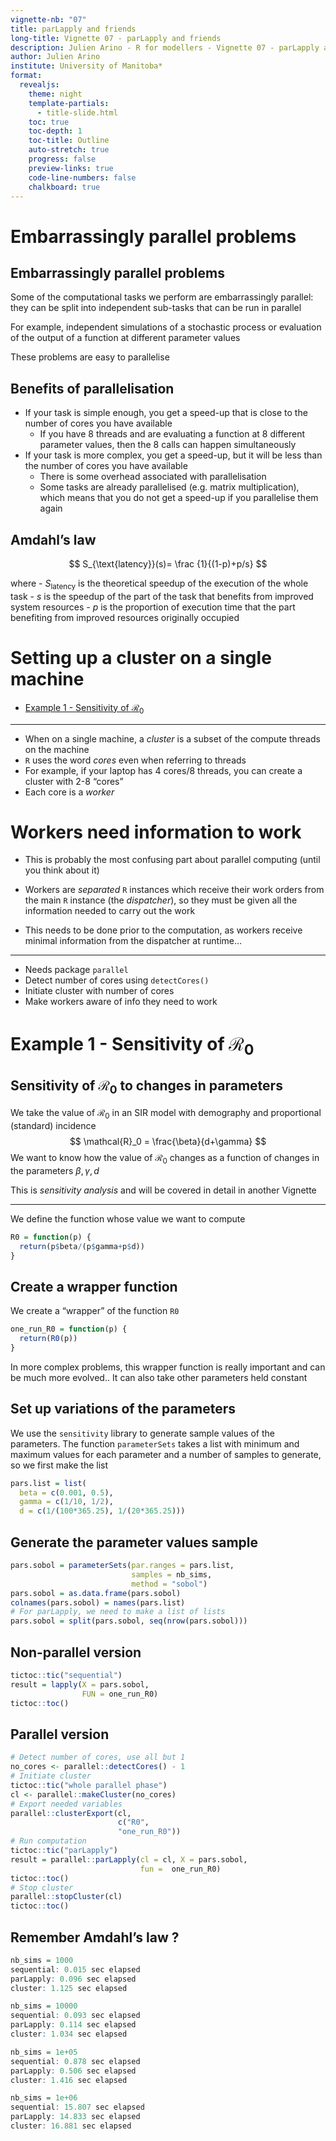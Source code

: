 ---
vignette-nb: "07"
title: parLapply and friends
long-title: Vignette 07 - parLapply and friends
description: Julien Arino - R for modellers - Vignette 07 - parLapply and friends
author: Julien Arino
institute: University of Manitoba*
format: 
  revealjs:
    theme: night    
    template-partials:
      - title-slide.html
    toc: true
    toc-depth: 1
    toc-title: Outline
    auto-stretch: true
    progress: false
    preview-links: true
    code-line-numbers: false
    chalkboard: true
---

# Embarrassingly parallel problems

## Embarrassingly parallel problems

Some of the computational tasks we perform are embarrassingly parallel: they can be split into independent sub-tasks that can be run in parallel

For example, independent simulations of a stochastic process or evaluation of the output of a function at different parameter values

These problems are easy to parallelise

## Benefits of parallelisation 

- If your task is simple enough, you get a speed-up that is close to the number of cores you have available
  - If you have 8 threads and are evaluating a function at 8 different parameter values, then the 8 calls can happen simultaneously
- If your task is more complex, you get a speed-up, but it will be less than the number of cores you have available
  - There is some overhead associated with parallelisation
  - Some tasks are already parallelised (e.g. matrix multiplication), which means that you do not get a speed-up if you parallelise them again

## Amdahl's law

$$
  S_{\text{latency}}(s)=
  \frac {1}{(1-p)+p/s}
$$

where
- $S_{\text{latency}}$ is the theoretical speedup of the execution of the whole task
- $s$ is the speedup of the part of the task that benefits from improved system resources
- $p$ is the proportion of execution time that the part benefiting from improved resources originally occupied

# Setting up a cluster on a single machine
- [Example 1 - Sensitivity of $\mathcal{R}_0$](#example-1---sensitivity-of)

---

- When on a single machine, a *cluster* is a subset of the compute threads on the machine
- `R` uses the word *cores* even when referring to threads
- For example, if your laptop has 4 cores/8 threads, you can create a cluster with 2-8 "cores"
- Each core is a *worker*

# Workers need information to work

- This is probably the most confusing part about parallel computing (until you think about it)

- Workers are *separated* `R` instances which receive their work orders from the main `R` instance (the *dispatcher*), so they must be given all the information needed to carry out the work

- This needs to be done prior to the computation, as workers receive minimal information from the dispatcher at runtime...

---

- Needs package `parallel`
- Detect number of cores using `detectCores()`
- Initiate cluster with number of cores
- Make workers aware of info they need to work

# Example 1 - Sensitivity of $\mathcal{R}_0$

## Sensitivity of $\mathcal{R}_0$ to changes in parameters

We take the value of $\mathcal{R}_0$ in an SIR model with demography and proportional (standard) incidence
$$
\mathcal{R}_0 = \frac{\beta}{d+\gamma}
$$
We want to know how the value of $\mathcal{R}_0$ changes as a function of changes in the parameters $\beta,\gamma,d$

This is *sensitivity analysis* and will be covered in detail in another Vignette

---

We define the function whose value we want to compute

```R
R0 = function(p) {
  return(p$beta/(p$gamma+p$d))
}
```

## Create a wrapper function

We create a "wrapper" of the function `R0`

```R
one_run_R0 = function(p) {
  return(R0(p))
}
```

In more complex problems, this wrapper function is really important and can be much more evolved.. It can also take other parameters held constant

## Set up variations of the parameters

We use the `sensitivity` library to generate sample values of the parameters. The function `parameterSets` takes a list with minimum and maximum values for each parameter and a number of samples to generate, so we first make the list

```R
pars.list = list(
  beta = c(0.001, 0.5),
  gamma = c(1/10, 1/2),
  d = c(1/(100*365.25), 1/(20*365.25)))
```

## Generate the parameter values sample

```R
pars.sobol = parameterSets(par.ranges = pars.list, 
                           samples = nb_sims, 
                           method = "sobol")
pars.sobol = as.data.frame(pars.sobol)
colnames(pars.sobol) = names(pars.list)
# For parLapply, we need to make a list of lists
pars.sobol = split(pars.sobol, seq(nrow(pars.sobol)))
```

## Non-parallel version

```R
tictoc::tic("sequential")
result = lapply(X = pars.sobol,
                FUN = one_run_R0)
tictoc::toc()
```

## Parallel version

```R
# Detect number of cores, use all but 1
no_cores <- parallel::detectCores() - 1
# Initiate cluster
tictoc::tic("whole parallel phase")
cl <- parallel::makeCluster(no_cores)
# Export needed variables
parallel::clusterExport(cl,
                        c("R0",
                        "one_run_R0"))
# Run computation
tictoc::tic("parLapply")
result = parallel::parLapply(cl = cl, X = pars.sobol,
                             fun =  one_run_R0)
tictoc::toc()
# Stop cluster
parallel::stopCluster(cl)
tictoc::toc()
```

## Remember Amdahl's law ?

```R
nb_sims = 1000
sequential: 0.015 sec elapsed
parLapply: 0.096 sec elapsed
cluster: 1.125 sec elapsed

nb_sims = 10000
sequential: 0.093 sec elapsed
parLapply: 0.114 sec elapsed
cluster: 1.034 sec elapsed

nb_sims = 1e+05
sequential: 0.878 sec elapsed
parLapply: 0.506 sec elapsed
cluster: 1.416 sec elapsed

nb_sims = 1e+06
sequential: 15.807 sec elapsed
parLapply: 14.833 sec elapsed
cluster: 16.881 sec elapsed
```